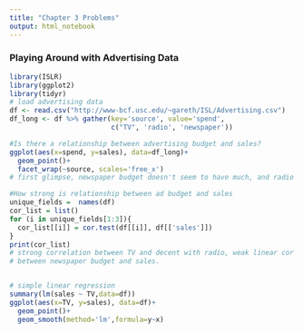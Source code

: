 ```yaml
---
title: "Chapter 3 Problems"
output: html_notebook
---
```


### Playing Around with Advertising Data  
```r
library(ISLR)
library(ggplot2)
library(tidyr)
# load advertising data 
df <- read.csv("http://www-bcf.usc.edu/~gareth/ISL/Advertising.csv")
df_long <- df %>% gather(key='source', value='spend', 
                         c("TV", 'radio', 'newspaper'))

#Is there a relationship between advertising budget and sales?
ggplot(aes(x=spend, y=sales), data=df_long)+
  geom_point()+
  facet_wrap(~source, scales='free_x')
# first glimpse, newspaper budget doesn't seem to have much, and radio seems to have a boundary. TV has clearest relationship. however, newspaper seems correlated with good sales still 

#How strong is relationship between ad budget and sales 
unique_fields =  names(df)
cor_list = list()
for (i in unique_fields[1:3]){
  cor_list[[i]] = cor.test(df[[i]], df[['sales']])
}
print(cor_list)
# strong correlation between TV and decent with radio, weak linear cor 
# between newspaper budget and sales. 


# simple linear regression  
summary(lm(sales ~ TV,data=df))
ggplot(aes(x=TV, y=sales), data=df)+
  geom_point()+
  geom_smooth(method='lm',formula=y~x)

```




